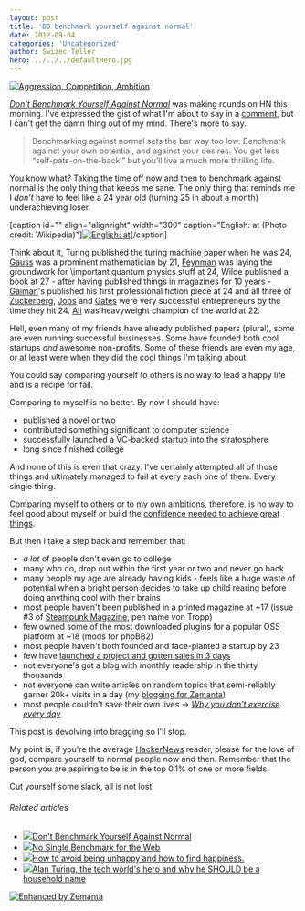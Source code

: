 ```yaml
---
layout: post
title: 'DO benchmark yourself against normal'
date: 2012-09-04
categories: 'Uncategorized'
author: Swizec Teller
hero: ../../../defaultHero.jpg
---
```

[![Aggression, Competition, Ambition](http://www.signalgallery.com/img/product_images/image/largeone/1648-aggression-competition-ambition-839-840.JPG "Aggression, Competition, Ambition")](http://www.signalgallery.com/shop/aggression-competition-ambition-1)



_[Don't Benchmark Yourself Against Normal](http://www.sebastianmarshall.com/dont-benchmark-yourself-against-normal)_ was making rounds on HN this morning. I've expressed the gist of what I'm about to say in a [comment](http://news.ycombinator.com/item?id=4473429), but I can't get the damn thing out of my mind. There's more to say.

> Benchmarking against normal sets the bar way too low. Benchmark against your own potential, and against your desires. You get less “self-pats-on-the-back,” but you’ll live a much more thrilling life.

You know what? Taking the time off now and then to benchmark against normal is the only thing that keeps me sane. The only thing that reminds me I _don't_ have to feel like a 24 year old (turning 25 in about a month) underachieving loser.



\[caption id="" align="alignright" width="300" caption="English: at (Photo credit: Wikipedia)"][![English: at](http://upload.wikimedia.org/wikipedia/commons/thumb/5/50/Richard_Feynman_-_Fermilab.jpg/300px-Richard_Feynman_-_Fermilab.jpg "English: at")](http://commons.wikipedia.org/wiki/File:Richard_Feynman_-_Fermilab.jpg)\[/caption]



Think about it, Turing published the turing machine paper when he was 24, [Gauss](http://en.wikipedia.org/wiki/Carl_Friedrich_Gauss "Carl Friedrich Gauss") was a prominent mathematician by 21, [Feynman](http://en.wikipedia.org/wiki/Richard_Feynman "Richard Feynman") was laying the groundwork for \\important quantum physics stuff at 24, Wilde published a book at 27 - after having published things in magazines for 10 years - [Gaiman](http://en.wikipedia.org/wiki/Neil_gaiman)'s published his first professional fiction piece at 24 and all three of [Zuckerberg](http://en.wikipedia.org/wiki/Zuckerberg "Zuckerberg"), [Jobs](http://en.wikipedia.org/wiki/Steve_jobs) and [Gates](http://en.wikipedia.org/wiki/Bill_gates) were very successful entrepreneurs by the time they hit 24. [Ali](http://en.wikipedia.org/wiki/Muhammad_Ali) was heavyweight champion of the world at 22.



Hell, even many of my friends have already published papers (plural), some are even running successful businesses. Some have founded both cool startups _and_ awesome non-profits. Some of these friends are even my age, or at least were when they did the cool things I'm talking about.



You could say comparing yourself to others is no way to lead a happy life and is a recipe for fail.



Comparing to myself is no better. By now I should have:

- published a novel or two
- contributed something significant to computer science
- successfully launched a VC-backed startup into the stratosphere
- long since finished college

And none of this is even that crazy. I've certainly attempted all of those things and ultimately managed to fail at every each one of them. Every single thing.



Comparing myself to others or to my own ambitions, therefore, is no way to feel good about myself or build the [confidence needed to achieve great things](http://swizec.com/blog/entrepreneurs-this-is-how-much-confidence-you-need/swizec/5102).



But then I take a step back and remember that:

- _a lot_ of people don't even go to college
- many who do, drop out within the first year or two and never go back
- many people my age are already having kids - feels like a huge waste of potential when a bright person decides to take up child rearing before doing anything cool with their brains
- most people haven't been published in a printed magazine at ~17 (issue #3 of [Steampunk Magazine](http://en.wikipedia.org/wiki/Steampunk_Magazine "Steampunk Magazine"), pen name von Tropp)
- few owned some of the most downloaded plugins for a popular OSS platform at ~18 (mods for phpBB2)
- most people haven't both founded and face-planted a startup by 23
- few have [launched a project and gotten sales in 3 days](http://swizec.com/blog/postme-me-idea-to-sales-in-3-days/swizec/2690)
- not everyone's got a blog with monthly readership in the thirty thousands
- not everyone can write articles on random topics that semi-reliably garner 20k+ visits in a day (my [blogging for Zemanta](http://zemanta.com/fruitblog))
- most people couldn't save their own lives -> _[Why you don't exercise every day](http://swizec.com/blog/why-you-dont-exercise-every-day/swizec/3456)_

This post is devolving into bragging so I'll stop.



My point is, if you're the average [HackerNews](http://news.ycombinator.com/ "Hacker News") reader, please for the love of god, compare yourself to normal people now and then. Remember that the person you are aspiring to be is in the top 0.1% of one or more fields.



Cut yourself some slack, all is not lost.

###### Related articles

- [![](http://i.zemanta.com/noimg_77_80_80.jpg)](http://www.sebastianmarshall.com/dont-benchmark-yourself-against-normal)[Don't Benchmark Yourself Against Normal](http://www.sebastianmarshall.com/dont-benchmark-yourself-against-normal)
- [![](http://i.zemanta.com/noimg_3_80_80.jpg)](https://hacks.mozilla.org/2012/08/no-single-benchmark-for-the-web/)[No Single Benchmark for the Web](https://hacks.mozilla.org/2012/08/no-single-benchmark-for-the-web/)
- [![](http://i.zemanta.com/noimg_83_80_80.jpg)](http://markmaunder.com/2012/07/28/how-to-be-happy/)[How to avoid being unhappy and how to find happiness.](http://markmaunder.com/2012/07/28/how-to-be-happy/)
- [![](http://i.zemanta.com/110203365_80_80.jpg)](http://classoneforty.wordpress.com/2012/09/04/alan-turing-the-tech-worlds-hero-and-why-he-should-be-a-household-name/)[Alan Turing, the tech world's hero and why he SHOULD be a household name](http://classoneforty.wordpress.com/2012/09/04/alan-turing-the-tech-worlds-hero-and-why-he-should-be-a-household-name/)

[![Enhanced by Zemanta](http://img.zemanta.com/zemified_e.png?x-id=5c18b3cd-097c-4619-a03c-698aaee43ef8)](http://www.zemanta.com/?px "Enhanced by Zemanta")